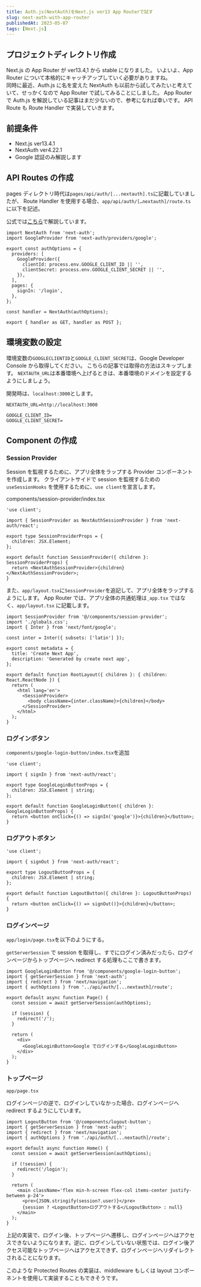```yaml
---
title: Auth.js(NextAuth)をNext.js ver13 App Routerで試す
slug: next-auth-with-app-router
publishedAt: 2023-05-07
tags: [Next.js]
---
```


## プロジェクトディレクトリ作成

Next.js の App Router が ver13.4,1 から stable になりました。
いよいよ、App Router について本格的にキャッチアップしていく必要がありますね。<br />
同時に最近、Auth.js に名を変えた NextAuth も以前から試してみたいと考えていて、せっかくなので App Router で試してみることにしました。
App Router で Auth.js を解説している記事はまだ少ないので、参考になれば幸いです。
API Route も Route Handler で実装していきます。

## 前提条件

- Next.js ver13.4.1
- NextAuth ver4.22.1
- Google 認証のみ解説します

## API Routes の作成

pages ディレクトリ時代は`pages/api/auth/[...nextauth].ts`に記載していましたが、
Route Handler を使用する場合、`app/api/auth/[…nextauth]/route.ts`に以下を記述。

公式では[こちら](https://next-auth.js.org/configuration/initialization#route-handlers-app)で解説しています。

```tsx
import NextAuth from 'next-auth';
import GoogleProvider from 'next-auth/providers/google';

export const authOptions = {
  providers: [
    GoogleProvider({
      clientId: process.env.GOOGLE_CLIENT_ID || '',
      clientSecret: process.env.GOOGLE_CLIENT_SECRET || '',
    }),
  ],
  pages: {
    signIn: '/login',
  },
};

const handler = NextAuth(authOptions);

export { handler as GET, handler as POST };
```

## 環境変数の設定

環境変数の`GOOGLECLIENTID`と`GOOGLE_CLIENT_SECRET`は、Google Developer Console から取得してください。
こちらの記事では取得の方法はスキップします。
`NEXTAUTH_URL`は本番環境へ上げるときは、本番環境のドメインを設定するようにしましょう。

開発時は、`localhost:3000`とします。

```
NEXTAUTH_URL=http://localhost:3000

GOOGLE_CLIENT_ID=
GOOGLE_CLIENT_SECRET=
```

## Component の作成

### Session Provider

Session を監視するために、アプリ全体をラップする Provider コンポーネントを作成します。
クライアントサイドで session を監視するための `useSessionHooks` を使用するために、`use client`を宣言します。

components/session-provider/index.tsx

```tsx
'use client';

import { SessionProvider as NextAuthSessionProvider } from 'next-auth/react';

export type SessionProviderProps = {
  children: JSX.Element;
};

export default function SessionProvider({ children }: SessionProviderProps) {
  return <NextAuthSessionProvider>{children}</NextAuthSessionProvider>;
}
```

また、`app/layout.tsx`に`SessionProvider`を追記して、アプリ全体をラップするようにします。
App Router では、アプリ全体の共通処理は`_app.tsx` ではなく、`app/layout.tsx` に記載します。

```tsx
import SessionProvider from '@/components/session-provider';
import './globals.css';
import { Inter } from 'next/font/google';

const inter = Inter({ subsets: ['latin'] });

export const metadata = {
  title: 'Create Next App',
  description: 'Generated by create next app',
};

export default function RootLayout({ children }: { children: React.ReactNode }) {
  return (
    <html lang='en'>
      <SessionProvider>
        <body className={inter.className}>{children}</body>
      </SessionProvider>
    </html>
  );
}
```

### ログインボタン

`components/google-login-button/index.tsx`を追加

```tsx
'use client';

import { signIn } from 'next-auth/react';

export type GoogleLoginButtonProps = {
  children: JSX.Element | string;
};

export default function GoogleLoginButton({ children }: GoogleLoginButtonProps) {
  return <button onClick={() => signIn('google')}>{children}</button>;
}
```

### ログアウトボタン

```tsx
'use client';

import { signOut } from 'next-auth/react';

export type LogoutButtonProps = {
  children: JSX.Element | string;
};

export default function LogoutButton({ children }: LogoutButtonProps) {
  return <button onClick={() => signOut()}>{children}</button>;
}
```

### ログインページ

`app/login/page.tsx`を以下のようにする。

`getServerSession` で session を取得し、すでにログイン済みだったら、ログインページからトップページへ redirect する処理もここで書きます。

```tsx
import GoogleLoginButton from '@/components/google-login-button';
import { getServerSession } from 'next-auth';
import { redirect } from 'next/navigation';
import { authOptions } from '../api/auth/[...nextauth]/route';

export default async function Page() {
  const session = await getServerSession(authOptions);

  if (session) {
    redirect('/');
  }

  return (
    <div>
      <GoogleLoginButton>Google でログインする</GoogleLoginButton>
    </div>
  );
}
```

### トップページ

`app/page.tsx`

ログインページの逆で、ログインしていなかった場合、ログインページへ redirect するようにしています。

```tsx
import LogoutButton from '@/components/logout-button';
import { getServerSession } from 'next-auth';
import { redirect } from 'next/navigation';
import { authOptions } from './api/auth/[...nextauth]/route';

export default async function Home() {
  const session = await getServerSession(authOptions);

  if (!session) {
    redirect('/login');
  }

  return (
    <main className='flex min-h-screen flex-col items-center justify-between p-24'>
      <pre>{JSON.stringify(session?.user)}</pre>
      {session ? <LogoutButton>ログアウトする</LogoutButton> : null}
    </main>
  );
}
```

上記の実装で、ログイン後、トップページへ遷移し、ログインページへはアクセスできないようになります。逆に、ログインしていない状態では、ログイン後アクセス可能なトップページへはアクセスできず、ログインページへリダイレクトされることになります。

このような Protected Routes の実装は、middleware もしくは layout コンポーネントを使用して実装することもできそうです。
